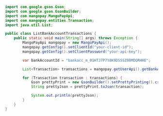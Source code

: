   
```java Java 
import com.google.gson.Gson;
import com.google.gson.GsonBuilder;
import com.mangopay.MangoPayApi;
import com.mangopay.entities.Transaction;
import java.util.List;

public class ListBankAccountTransactions {
    public static void main(String[] args) throws Exception {
        MangoPayApi mangopay = new MangoPayApi();
        mangopay.getConfig().setClientId("your-client-id");
        mangopay.getConfig().setClientPassword("your-api-key");

        var bankAccountId = "bankacc_m_01HTJ7P7Y8K9DS5SZ08MDQRHHE";

        List<Transaction> transactions = mangopay.getUserApi().getBankAccountTransactions(bankAccountId);

        for (Transaction transaction : transactions) {
            Gson prettyPrint = new GsonBuilder().setPrettyPrinting().create();
            String prettyJson = prettyPrint.toJson(transaction);

            System.out.println(prettyJson);
        }
    }
}
```